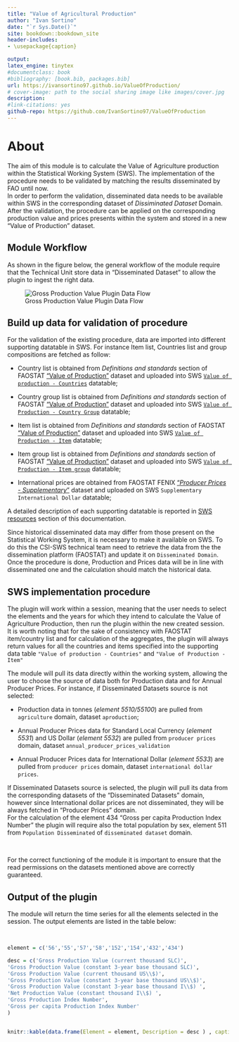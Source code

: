 ```yaml
--- 
title: "Value of Agricultural Production"
author: "Ivan Sortino"
date: "`r Sys.Date()`"
site: bookdown::bookdown_site
header-includes:
- \usepackage{caption}

output:
latex_engine: tinytex
#documentclass: book
#bibliography: [book.bib, packages.bib]
url: https://ivansortino97.github.io/ValueOfProduction/
# cover-image: path to the social sharing image like images/cover.jpg
description:
#link-citations: yes
github-repo: https://github.com/IvanSortino97/ValueOfProduction
---
```


# About

The aim of this module is to calculate the Value of Agriculture production within the Statistical Working System (SWS). The implementation of the procedure needs to be validated by matching the results disseminated by FAO until now. \
In order to perform the validation, disseminated data needs to be available within SWS in the corresponding dataset of _Dissiminated Dataset_ Domain.
After the validation, the procedure can be applied on the corresponding production value and prices presents within the system and stored in a new "Value of Production" dataset.

## Module Workflow 

As shown in the figure below, the general workflow of the module require that the Technical Unit store data in "Disseminated Dataset" to allow the plugin to ingest the right data.

![Gross Production Value Plugin Data Flow ](./images/general_workflow.jpg){ }

## Build up data for validation of procedure

For the validation of the existing procedure, data are imported into different supporting datatable in SWS. For instance Item list, Countries list and group compositions are fetched as follow:

  - Country list is obtained from _Definitions and standards_ section of FAOSTAT ["Value of Production"](https://www.fao.org/faostat/en/#data/QV) dataset and uploaded into SWS [`Value of production - Countries`](#countrytab) datatable;

  -  Country group list is obtained from _Definitions and standards_ section of FAOSTAT ["Value of Production"](https://www.fao.org/faostat/en/#data/QV) dataset and uploaded into SWS [`Value of Production - Country Group`](#countrygrouptab) datatable;

  - Item list is obtained from _Definitions and standards_ section of FAOSTAT ["Value of Production"](https://www.fao.org/faostat/en/#data/QV) dataset and uploaded into SWS [`Value of Production - Item`](#itemtab) datatable;
  
  - Item group list is obtained from _Definitions and standards_ section of FAOSTAT ["Value of Production"](https://www.fao.org/faostat/en/#data/QV) dataset and uploaded into SWS [`Value of Production - Item group`](#itemgrouptab) datatable;

  - International prices are obtained from FAOSTAT FENIX ["_Producer Prices - Supplementary_"](http://fenix.fao.org/faostat/internal/en/#data/PX) dataset and uploaded on SWS `Supplementary International Dollar` datatable;
  
A detailed description of each supporting datatable is reported in [SWS resources](#datatables) section of this documentation. 

Since historical disseminated data may differ from those present on the Statistical Working System, it is necessary to make it available on SWS. To do this the CSI-SWS technical team need to retrieve the data from the the dissemination platform (FAOSTAT) and update it on `Disseminated Domain`. Once the procedure is done, Production and Prices data will be in line with disseminated one and the calculation should match the historical data.


## SWS implementation procedure

The plugin will work within a session, meaning that the user needs to select the elements and the years for which they intend to calculate the Value of Agriculture Production, then run the plugin within the new created session. 
It is worth noting that for the sake of consistency with FAOSTAT item/country list and for calculation of the aggregates, the plugin will always return values for all the countries and items specified into the supporting data table `"Value of production - Countries"` and `"Value of Production - Item"`

The module will pull its data directly within the working system, allowing the user to choose the source of data both for Production data and for Annual Producer Prices. For instance, if Disseminated Datasets source is not selected:

  - Production data in tonnes (_element 5510/55100_) are pulled from  `agriculture` domain, dataset `aproduction`;
  
  - Annual Producer Prices data for Standard Local Currency (_element 5531_) and US Dollar (_element 5532_) are pulled from `producer prices` domain, dataset `annual_producer_prices_validation` 
  
  - Annual Producer Prices data for International Dollar (_element 5533_) are pulled from `producer prices` domain,  dataset `international dollar prices`.
  
If Disseminated Datasets source is selected, the plugin will pull its data from the corresponding datasets of the "Disseminated Datasets" domain, however since International dollar prices are not disseminated, they will be always fetched in "Producer Prices" domain.\
For the calculation of the element 434 "Gross per capita Production Index Number" the plugin will require also the total population by sex, element 511 from `Population Disseminated` of `disseminated dataset` domain. \

<br>

For the correct functioning of the module it is important to ensure that the read permissions on the datasets mentioned above are correctly guaranteed. 

## Output of the plugin

The module will return the time series for all the elements selected in the session. The output elements are listed in the table below: 

<br>

```r
element = c('56','55','57','58','152','154','432','434')

desc = c('Gross Production Value (current thousand SLC)',
'Gross Production Value (constant 3-year base thousand SLC)',
'Gross Production Value (current thousand US\\$)',
'Gross Production Value (constant 3-year base thousand US\\$)',
'Gross Production Value (constant 3-year base thousand I\\$) ',
'Net Production Value (constant thousand I\\$) ',
'Gross Production Index Number',
'Gross per capita Production Index Number'
)


knitr::kable(data.frame(Element = element, Description = desc ) , caption = "Value of Agricultural Production Plugin calculated elements.", col.names = c("Element Code", "Element descriptor") )

```

